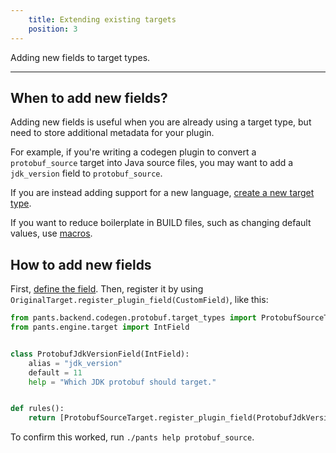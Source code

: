 ```yaml
---
    title: Extending existing targets
    position: 3
---
```


Adding new fields to target types.

---

## When to add new fields?

Adding new fields is useful when you are already using a target type, but need to store additional metadata for your plugin.

For example, if you're writing a codegen plugin to convert a `protobuf_source` target into Java source files, you may want to add a `jdk_version` field to `protobuf_source`.

If you are instead adding support for a new language, [create a new target type](./creating-new-targets.mdx).

If you want to reduce boilerplate in BUILD files, such as changing default values, use [macros](../macros.mdx).

## How to add new fields

First, [define the field](./creating-new-fields.mdx). Then, register it by using `OriginalTarget.register_plugin_field(CustomField)`, like this:

```python title="plugins/register.py"
from pants.backend.codegen.protobuf.target_types import ProtobufSourceTarget
from pants.engine.target import IntField


class ProtobufJdkVersionField(IntField):
    alias = "jdk_version"
    default = 11
    help = "Which JDK protobuf should target."


def rules():
    return [ProtobufSourceTarget.register_plugin_field(ProtobufJdkVersionField)]
```

To confirm this worked, run `./pants help protobuf_source`.


